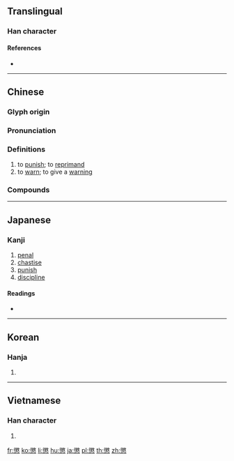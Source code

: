 {{character info/new}}
{{also|惩}}
==Translingual==

===Han character===
{{Han char|rn=61|rad=心|as=15|sn=19|four=28334|canj=HKP,XHKP|ids=⿱徵心}}

====References====
* {{Han ref|kx=0407.440|dkj=11399|dj=0748.290|hdz=42366.060|uh=61F2|ud=25074|bh=C367|bd=50023}}

----

==Chinese==
{{zh-forms|s=惩}}

===Glyph origin===
{{Han etym}}

===Pronunciation===
{{zh-pron
|m=懲
|c=cing4
|h=pfs=
|md=
|mn=
|w=
|mc=y
|oc=y
|cat=v
}}

===Definitions===
{{zh-hanzi}}

# to [[punish]]; to [[reprimand]]
# to [[warn]]; to give a [[warning]]

===Compounds===
{{zh-der|懲罰|懲辦|懲治|嚴懲|勸善懲惡|小懲大誡|嚴懲不貸|撤懲|懲惡勸善|懲忿窒欲|懲羹吹齏|懲勸|扶善懲惡|懲一戒百|懲惡獎善|獎懲|懲處|懲前毖後|懲毖|懲戒|懲戒處分|略施薄懲|旌善懲惡|懲一警百|懲一儆眾|薄懲|重懲|膺懲}}

----

==Japanese==

===Kanji===
{{ja-kanji|grade=c|rs=心15}}

# [[penal]]
# [[chastise]]
# [[punish]]
# [[discipline]]

====Readings====
* {{ja-readings|goon=[[じょう]] (jō)|kanon=[[ちょう]] (chō)|kun=[[こらす]] (korasu), [[こりる]] (koriru), [[こらしめる]] (korashimeru)}}

----

==Korean==

===Hanja===
{{ko-hanja|hangeul=징|eumhun=|rv=jing|mr=ching|y=cing}}

# {{defn|lang=ko|sort=心15}}

----

==Vietnamese==

===Han character===
{{vi-readings|rs=心15|hanviet=trừng}}

# {{defn|lang=vi|sort=心15}}

[[fr:懲]]
[[ko:懲]]
[[li:懲]]
[[hu:懲]]
[[ja:懲]]
[[pl:懲]]
[[th:懲]]
[[zh:懲]]
